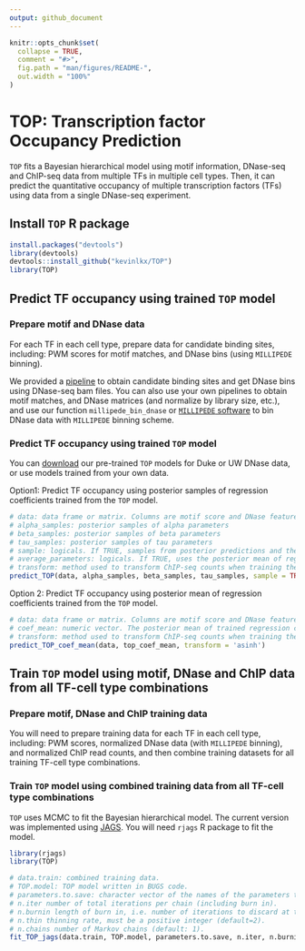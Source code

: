 ```yaml
---
output: github_document
---
```


<!-- README.md is generated from README.Rmd. Please edit that file -->

```r
knitr::opts_chunk$set(
  collapse = TRUE,
  comment = "#>",
  fig.path = "man/figures/README-",
  out.width = "100%"
)
```

# TOP: Transcription factor Occupancy Prediction

<!-- badges: start -->
<!-- badges: end -->

`TOP` fits a Bayesian hierarchical model using motif information, DNase-seq and ChIP-seq data from multiple TFs in multiple cell types. Then, it can predict the quantitative occupancy of multiple transcription factors (TFs) using data from a single DNase-seq experiment. 

## Install `TOP` R package
```r
install.packages("devtools")
library(devtools)
devtools::install_github("kevinlkx/TOP")
library(TOP)
```

## Predict TF occupancy using trained `TOP` model
### Prepare motif and DNase data
For each TF in each cell type, prepare data for candidate binding sites, including: PWM scores for motif matches, and DNase bins (using `MILLIPEDE` binning).

We provided a [pipeline](../doc/preprocessing.html) to obtain candidate binding sites and get DNase bins using DNase-seq bam files. You can also use your own pipelines to obtain motif matches, and DNase matrices (and normalize by library size, etc.), and use our function `millipede_bin_dnase` or [`MILLIPEDE` software](https://users.cs.duke.edu/~amink/software/millipede/) to bin DNase data with `MILLIPEDE` binning scheme.

### Predict TF occupancy using trained `TOP` model

You can [download](../data/) our pre-trained `TOP` models for Duke or UW DNase data, or use models trained from your own data.

Option1: Predict TF occupancy using posterior samples of regression coefficients trained from the `TOP` model.

```r
# data: data frame or matrix. Columns are motif score and DNase features. Rows are candidate sites.
# alpha_samples: posterior samples of alpha parameters
# beta_samples: posterior samples of beta parameters
# tau_samples: posterior samples of tau parameters
# sample: logicals. If TRUE, samples from posterior predictions and then take the mean of posterior prediction samples.
# average_parameters: logicals. If TRUE, uses the posterior mean of regression coefficients to make predictions.
# transform: method used to transform ChIP-seq counts when training the TOP model. Default: transform = "asinh".
predict_TOP(data, alpha_samples, beta_samples, tau_samples, sample = TRUE, average_parameters = FALSE, transform = 'asinh')
```

Option 2: Predict TF occupancy using posterior mean of regression coefficients trained from the `TOP` model.

```r
# data: data frame or matrix. Columns are motif score and DNase features. Rows are candidate sites.
# coef_mean: numeric vector. The posterior mean of trained regression coefficients.
# transform: method used to transform ChIP-seq counts when training the TOP model. Default: transform = "asinh".
predict_TOP_coef_mean(data, top_coef_mean, transform = 'asinh')
```

## Train `TOP` model using motif, DNase and ChIP data from all TF-cell type combinations
### Prepare motif, DNase and ChIP training data
You will need to prepare training data for each TF in each cell type, including: PWM scores, normalized DNase data (with `MILLIPEDE` binning), and normalized ChIP read counts, and then combine training datasets for all training TF-cell type combinations.

### Train `TOP` model using combined training data from all TF-cell type combinations
`TOP` uses MCMC to fit the Bayesian hierarchical model. The current version was implemented using [JAGS](http://mcmc-jags.sourceforge.net). You will need `rjags` R package to fit the model. 

```r
library(rjags)
library(TOP)

# data.train: combined training data.
# TOP.model: TOP model written in BUGS code.
# parameters.to.save: character vector of the names of the parameters to save which should be monitored.
# n.iter number of total iterations per chain (including burn in).
# n.burnin length of burn in, i.e. number of iterations to discard at the beginning.
# n.thin thinning rate, must be a positive integer (default=2).
# n.chains number of Markov chains (default: 1).
fit_TOP_jags(data.train, TOP.model, parameters.to.save, n.iter, n.burnin, n.thin, n.chains)
```


